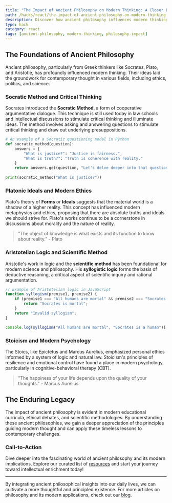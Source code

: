 ```yaml
---
title: "The Impact of Ancient Philosophy on Modern Thinking: A Closer Look"
path: /hacks/react/the-impact-of-ancient-philosophy-on-modern-thinking
description: Discover how ancient philosophy influences modern thinking. Unveil the timeless wisdom of Socrates, Plato, and Aristotle that shapes contemporary thought. 
type: hack
category: react
tags: [ancient-philosophy, modern-thinking, philosophy-impact]
---
```


## The Foundations of Ancient Philosophy

Ancient philosophy, particularly from Greek thinkers like Socrates, Plato, and Aristotle, has profoundly influenced modern thinking. Their ideas laid the groundwork for contemporary thought in various fields, including ethics, politics, and science. 

### Socratic Method and Critical Thinking

Socrates introduced the **Socratic Method**, a form of cooperative argumentative dialogue. This technique is still used today in law schools and intellectual discussions to stimulate critical thinking and illuminate ideas. The method involves asking and answering questions to stimulate critical thinking and draw out underlying presuppositions.

```python
# An example of a Socratic questioning model in Python
def socratic_method(question):
    answers = {
        "What is justice?": "Justice is fairness.",
        "What is truth?": "Truth is coherence with reality."
    }
    return answers.get(question, "Let's delve deeper into that question.")
    
print(socratic_method("What is justice?"))
```

### Platonic Ideals and Modern Ethics

Plato's theory of **Forms** or **Ideals** suggests that the material world is a shadow of a higher reality. This concept has influenced modern metaphysics and ethics, proposing that there are absolute truths and ideals we should strive for. Plato's works continue to be a cornerstone in discussions about morality and the nature of reality.

> "The object of knowledge is what exists and its function to know about reality." - Plato

### Aristotelian Logic and Scientific Method

Aristotle's work in logic and the **scientific method** has been foundational for modern science and philosophy. His **syllogistic logic** forms the basis of deductive reasoning, a critical aspect of scientific inquiry and rational argumentation.

```javascript
// Example of Aristotelian logic in JavaScript
function syllogism(premise1, premise2) {
    if (premise1 === "All humans are mortal" && premise2 === "Socrates is a human") {
        return "Socrates is mortal";
    }
    return "Invalid syllogism";
}

console.log(syllogism("All humans are mortal", "Socrates is a human"));
```

### Stoicism and Modern Psychology

The Stoics, like Epictetus and Marcus Aurelius, emphasized personal ethics informed by a system of logic and natural law. Stoicism's principles of resilience and emotional control have found a place in modern psychology, particularly in cognitive-behavioral therapy (CBT).

> "The happiness of your life depends upon the quality of your thoughts." - Marcus Aurelius

## The Enduring Legacy

The impact of ancient philosophy is evident in modern educational curricula, ethical debates, and scientific methodologies. By understanding these ancient philosophies, we gain a deeper appreciation of the principles guiding modern thought and can apply these timeless lessons to contemporary challenges.

### Call-to-Action

Dive deeper into the fascinating world of ancient philosophy and its modern implications. Explore our curated list of [resources](https://example.com/resources) and start your journey toward intellectual enrichment today!

---

By integrating ancient philosophical insights into our daily lives, we can cultivate a more thoughtful and principled existence. For more articles on philosophy and its modern applications, check out our [blog](https://example.com/blog).


